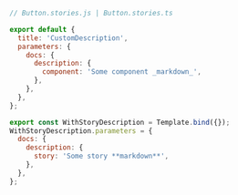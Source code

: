 ```js
// Button.stories.js | Button.stories.ts

export default {
  title: 'CustomDescription',
  parameters: {
    docs: {
      description: {
        component: 'Some component _markdown_',
      },
    },
  },
};

export const WithStoryDescription = Template.bind({});
WithStoryDescription.parameters = {
  docs: {
    description: {
      story: 'Some story **markdown**',
    },
  },
};
```